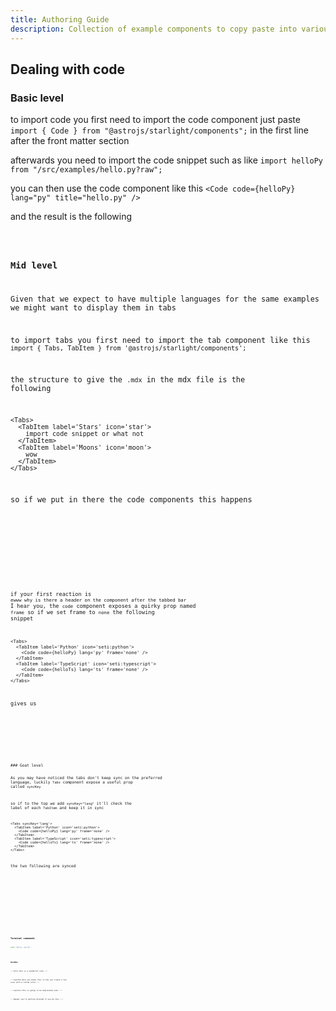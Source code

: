 ```yaml
---
title: Authoring Guide
description: Collection of example components to copy paste into various things
---
```



## Dealing with code

### Basic level

to import code you first need to import the code component
just paste `import { Code } from "@astrojs/starlight/components";` in the first line after the front matter section

afterwards you need to import the code snippet such as like `import helloPy from "/src/examples/hello.py?raw";`

you can then use the code component like this `<Code code={helloPy} lang="py" title="hello.py" />`

and the result is the following

<Code code={helloPy} lang='py' title='hello.py' />

### Mid level

Given that we expect to have multiple languages for the same examples we might want to display them in tabs

to import tabs you first need to import the tab component like this `import { Tabs, TabItem } from '@astrojs/starlight/components';`

the structure to give the `.mdx` in the mdx file is the following

```mdx
<Tabs>
  <TabItem label='Stars' icon='star'>
    import code snippet or what not
  </TabItem>
  <TabItem label='Moons' icon='moon'>
    wow
  </TabItem>
</Tabs>
```

so if we put in there the code components this happens

<Tabs>
  <TabItem label='Python' icon='seti:python'>
    <Code code={helloPy} lang='py' title='hello.py' />
  </TabItem>
  <TabItem label='TypeScript' icon='seti:typescript'>
    <Code code={helloTs} lang='ts' title='hello.ts' />
  </TabItem>
</Tabs>

if your first reaction is `ewww why is there a header on the component after the tabbed bar`
I hear you, the `code` component exposes a quirky prop named `frame` so if we set frame to `none`
the following snippet

```mdx
<Tabs>
  <TabItem label='Python' icon='seti:python'>
    <Code code={helloPy} lang='py' frame='none' />
  </TabItem>
  <TabItem label='TypeScript' icon='seti:typescript'>
    <Code code={helloTs} lang='ts' frame='none' />
  </TabItem>
</Tabs>
```

gives us

<Tabs>
  <TabItem label='Python' icon='seti:python'>
    <Code code={helloPy} lang='py' frame='none' />
  </TabItem>
  <TabItem label='TypeScript' icon='seti:typescript'>
    <Code code={helloTs} lang='ts' frame='none' />
  </TabItem>
</Tabs>
### Goat level

As you may have noticed the tabs don't keep sync on the preferred language, luckily `Tabs` component expose a useful prop called `syncKey`

so if to the top we add `syncKey="lang"` it'll check the label of each `TabItem` and keep it in sync

```mdx
<Tabs syncKey='lang'>
  <TabItem label='Python' icon='seti:python'>
    <Code code={helloPy} lang='py' frame='none' />
  </TabItem>
  <TabItem label='TypeScript' icon='seti:typescript'>
    <Code code={helloTs} lang='ts' frame='none' />
  </TabItem>
</Tabs>
```

the two following are synced

<Tabs syncKey='lang'>
  <TabItem label='Python' icon='seti:python'>
    <Code code={helloPy} lang='py' frame='none' />
  </TabItem>
  <TabItem label='TypeScript' icon='seti:typescript'>
    <Code code={helloTs} lang='ts' frame='none' />
  </TabItem>
</Tabs>
<Tabs syncKey='lang'>
  <TabItem label='Python' icon='seti:python'>
    <Code code={helloPy} lang='py' frame='none' />
  </TabItem>
  <TabItem label='TypeScript' icon='seti:typescript'>
    <Code code={helloTs} lang='ts' frame='none' />
  </TabItem>
</Tabs>

### Terminal commands

```sh
echo "Hello, world! "
```

<Code code={helloSh} lang='sh' frame='none' />

### Asides

:::note
This is a wonderful note
:::

:::tip[The more you know]
this is how you create a tip `aside` with a custom title
:::

:::caution
this is going to be deprecated soon
:::

:::danger
you're getting drained if you do this
:::
